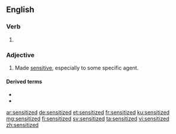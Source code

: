 ==English==

===Verb===
{{head|en|verb form}}

# {{en-past of|sensitize}}

===Adjective===
{{en-adj}}

# Made [[sensitive]], especially to some specific agent.

====Derived terms====
* {{l|en|sensitized antibody}}
* {{l|en|sensitized cell}}

[[ar:sensitized]]
[[de:sensitized]]
[[et:sensitized]]
[[fr:sensitized]]
[[ku:sensitized]]
[[mg:sensitized]]
[[fi:sensitized]]
[[sv:sensitized]]
[[ta:sensitized]]
[[vi:sensitized]]
[[zh:sensitized]]